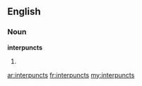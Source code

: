 ==English==

===Noun===
'''interpuncts'''

# {{plural of|[[interpunct]]}}

[[ar:interpuncts]]
[[fr:interpuncts]]
[[my:interpuncts]]
